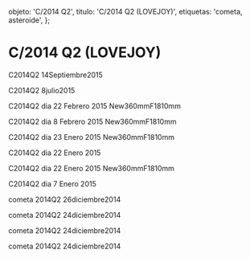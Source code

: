 
  objeto: 'C/2014 Q2',
  titulo: 'C/2014 Q2 (LOVEJOY)',
  etiquetas: 'cometa, asteroide',
};

# C/2014 Q2 (LOVEJOY)

<Imagen
  src="registro/c2014-q2_20150914_21_2014q2_20150914_i88.jpg"
  fecha="20150914"
/>

C2014Q2 14Septiembre2015

<Imagen
  src="registro/c2014-q2_20150708_20_2014q2_20150708_i88.jpg"
  fecha="20150708"
/>

C2014Q2 8julio2015

<Imagen
  src="registro/c2014-q2_20121200_19_2014q2_rgb.jpg"
  fecha="20121200"
/>

<Imagen
  src="registro/c2014-q2_20150222_18_2014q2sigjpg.jpg"
  fecha="20150222"
/>

C2014Q2 dia 22 Febrero 2015 New360mmF1810mm

<Imagen
  src="registro/c2014-q2_20121200_17_2014q22.jpg"
  fecha="20121200"
/>

<Imagen
  src="registro/c2014-q2_20150208_16_2014q2es.jpg"
  fecha="20150208"
/>

C2014Q2 dia 8 Febrero 2015 New360mmF1810mm

<Imagen
  src="registro/c2014-q2_20150123_15_2014q2_20150123_88.jpg"
  fecha="20150123"
/>

<Imagen
  src="registro/c2014-q2_20150123_14_2014q2_20152301_i88i.jpg"
  fecha="20150123"
/>

C2014Q2 dia 23 Enero 2015 New360mmF1810mm

<Imagen
  src="registro/c2014-q2_undefined_13_video-5.png"
/>

<Imagen
  src="registro/c2014-q2_20150123_12_2014q2_20150123_i88651.jpg"
  fecha="20150123"
/>

<Imagen
  src="registro/c2014-q2_20150122_11_2014q2_20150123_i88f651.jpg"
  fecha="20150122"
/>

C2014Q2 dia 22 Enero 2015

<Imagen
  src="registro/c2014-q2_20150122_10_2014q2f1_20150122_i88.jpg"
  fecha="20150122"
/>

C2014Q2 dia 22 Enero 2015 New360mmF1810mm

<Imagen
  src="registro/c2014-q2_20150107_9_c2014q2_20150107_i88.jpg"
  fecha="20150107"
/>

<Imagen
  src="registro/c2014-q2_20150107_8_c2014q2fil_20150107_i88.jpg"
  fecha="20150107"
/>

<Imagen
  src="registro/c2014-q2_20150107_7_c2014q2fil2_20150107_i881.jpg"
  fecha="20150107"
/>

C2014Q2 dia 7 Enero 2015

<Imagen
  src="registro/c2014-q2_20121200_6_2014q2.jpg"
  fecha="20121200"
/>

<Imagen
  src="registro/c2014-q2_20121200_5_2014q2f.jpg"
  fecha="20121200"
/>

<Imagen
  src="registro/c2014-q2_20141226_4_2014q2inv.jpg"
  fecha="20141226"
/>

cometa 2014Q2 26diciembre2014

<Imagen
  src="registro/c2014-q2_20141224_3_2014q2_20141223_i881.jpg"
  fecha="20141224"
/>

cometa 2014Q2 24diciembre2014

<Imagen
  src="registro/c2014-q2_20141224_2_2014q2in_20141223_i88.jpg"
  fecha="20141224"
/>

cometa 2014Q2 24diciembre2014

<Imagen
  src="registro/c2014-q2_20141224_1_2014q2rgb.jpg"
  fecha="20141224"
/>

cometa 2014Q2 24diciembre2014